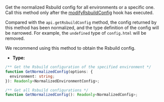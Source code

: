 Get the normalized Rsbuild config for all environments or a specific one. Call this method only after the [modifyRsbuildConfig](/plugins/dev/hooks#modifyrsbuildconfig) hook has executed.

Compared with the `api.getRsbuildConfig` method, the config returned by this method has been normalized, and the type definition of the config will be narrowed. For example, the `undefined` type of `config.html` will be removed.

We recommend using this method to obtain the Rsbuild config.

- **Type:**

```ts
/** Get the Rsbuild configuration of the specified environment */
function GetNormalizedConfig(options: {
  environment: string;
}): Readonly<NormalizedEnvironmentConfig>;

/** Get all Rsbuild configurations */
function GetNormalizedConfig(): Readonly<NormalizedConfig>;
```

